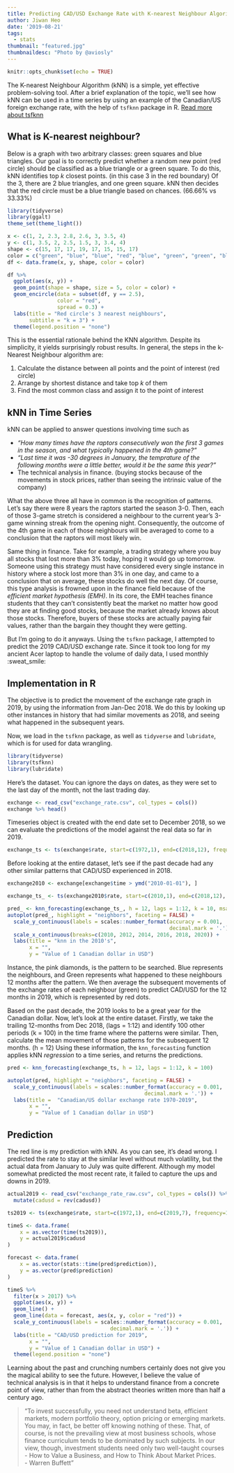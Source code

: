 ```yaml
---
title: Predicting CAD/USD Exchange Rate with K-nearest Neighbour Algorithm
author: Jiwan Heo
date: '2019-08-21'
tags:
  - stats
thumbnail: "featured.jpg"
thumbnaildesc: "Photo by @aviosly"
---
```


```r
knitr::opts_chunk$set(echo = TRUE)
```

The K-nearest Neighbour Algorithm (kNN) is a simple, yet effective problem-solving tool. After a brief explanation of the topic, we'll see how kNN can be used in a time series by using an example of the Canadian/US foreign exchange rate, with the help of `tsfknn` package in R. [Read more about tsfknn](https://cran.r-project.org/web/packages/tsfknn/index.html)

## What is K-nearest neighbour?

Below is a graph with two arbitrary classes: green squares and blue triangles. Our goal is to correctly predict whether a random new point (red circle) should be classified as a blue triangle or a green square. To do this, kNN identifies top _k_ closest points. (in this case 3 in the red boundary) Of the 3, there are 2 blue triangles, and one green square. kNN then decides that the red circle must be a blue triangle based on chances. (66.66% vs 33.33%) 

```r
library(tidyverse)
library(ggalt)
theme_set(theme_light())

x <- c(1, 2, 2.3, 2.8, 2.6, 3, 3.5, 4)
y <- c(1, 3.5, 2, 2.5, 1.5, 3, 3.4, 4)
shape <- c(15, 17, 17, 19, 17, 15, 15, 17)
color = c("green", "blue", "blue", "red", "blue", "green", "green", "blue")
df <- data.frame(x, y, shape, color = color)

df %>% 
  ggplot(aes(x, y)) +
  geom_point(shape = shape, size = 5, color = color) +
  geom_encircle(data = subset(df, y == 2.5), 
                color = "red", 
                spread = 0.3) +
  labs(title = "Red circle's 3 nearest neighbours",
       subtitle = "k = 3") +
  theme(legend.position = "none")
```

This is the essential rationale behind the KNN algorithm. Despite its simplicity, it yields surprisingly robust results. In general, the steps in the k-Nearest Neighbour algorithm are:

1. Calculate the distance between all points and the point of interest (red circle)
2. Arrange by shortest distance and take top _k_ of them
3. Find the most common class and assign it to the point of interest

## kNN in Time Series

kNN can be applied to answer questions involving time such as 

- _"How many times have the raptors consecutively won the first 3 games in the season, and what typically happened in the 4th game?"_ 
- _"Last time it was -30 degrees in January, the temprature of the following months were a little better, would it be the same this year?"_ 
- The technical analysis in finance. (buying stocks because of the movements in stock prices, rather than seeing the intrinsic value of the company) 

What the above three all have in common is the recognition of patterns. Let's say there were 8 years the raptors started the season 3-0. Then, each of those 3-game stretch is considered a neighbour to the current year's 3-game winning streak from the opening night. Consequently, the outcome of the 4th game in each of those neighbours will be averaged to come to a conclusion that the raptors will most likely win.  

Same thing in finance. Take for example, a trading strategy where you buy all stocks that lost more than 3% today, hoping it would go up tomorrow. Someone using this strategy must have considered every single instance in history where a stock lost more than 3% in one day, and came to a conclusion that on average, these stocks do well the next day. Of course, this type analysis is frowned upon in the finance field because of the _efficient market hypothesis (EMH)_. In its core, the EMH teaches finance students that they can't consistently beat the market no matter how good they are at finding good stocks, because the market already knows about those stocks. Therefore, buyers of these stocks are actually paying fair values, rather than the bargain they thought they were getting.

But I'm going to do it anyways. Using the `tsfknn` package, I attempted to predict the 2019 CAD/USD exchange rate. Since it took too long for my ancient Acer laptop to handle the volume of daily data, I used monthly :sweat_smile:

## Implementation in R

The objective is to predict the movement of the exchange rate graph in 2019, by using the information from Jan-Dec 2018. We do this by looking up other instances in history that had similar movements as 2018, and seeing what happened in the subsequent years. 

Now, we load in the `tsfknn` package, as well as `tidyverse` and `lubridate`, which is for used for data wrangling.

```r
library(tidyverse)
library(tsfknn)
library(lubridate)
```

Here's the dataset. You can ignore the days on dates, as they were set to the last day of the month, not the last trading day.

```r
exchange <- read_csv("exchange_rate.csv", col_types = cols())
exchange %>% head()
```

Timeseries object is created with the end date set to December 2018, so we can evaluate the predictions of the model against the real data so far in 2019.

```r
exchange_ts <- ts(exchange$rate, start=c(1972,1), end=c(2018,12), frequency=12)
```

Before looking at the entire dataset, let's see if the past decade had any other similar patterns that CAD/USD experienced in 2018. 

```r
exchange2010 <- exchange[exchange$time > ymd("2010-01-01"), ]

exchange_ts_ <- ts(exchange2010$rate, start=c(2010,1), end=c(2018,12), frequency=12)

pred_ <- knn_forecasting(exchange_ts_, h = 12, lags = 1:12, k = 10, msas = "MIMO")
autoplot(pred_, highlight = "neighbors", faceting = FALSE) +
  scale_y_continuous(labels = scales::number_format(accuracy = 0.001,
                                                    decimal.mark = '.')) +
  scale_x_continuous(breaks=c(2010, 2012, 2014, 2016, 2018, 2020)) +
  labs(title = "knn in the 2010's",
       x = "",
       y = "Value of 1 Canadian dollar in USD")
```

Instance, the pink diamonds, is the pattern to be searched. Blue represents the neighbours, and Green represents what happened to these neighbours 12 months after the pattern. We then average the subsequent movements of the exchange rates of each neighbour (green) to predict CAD/USD for the 12 months in 2019, which is represented by red dots. 

Based on the past decade, the 2019 looks to be a great year for the Canadian dollar. Now, let's look at the entire dataset. Firstly, we take the trailing 12-months from Dec 2018, (lags = 1:12) and identify 100 other periods (k = 100) in the time frame where the patterns were similar. Then, calculate the mean movement of those patterns for the subsequent 12 months. (h = 12) Using these information, the `knn_forecasting` function applies kNN _regression_ to a time series, and returns the predictions. 

```r
pred <- knn_forecasting(exchange_ts, h = 12, lags = 1:12, k = 100)

autoplot(pred, highlight = "neighbors", faceting = FALSE) +
  scale_y_continuous(labels = scales::number_format(accuracy = 0.001,
                                            decimal.mark = '.')) +
  labs(title =  "Canadian/US dollar exchange rate 1970-2019",
       x = "",
       y = "Value of 1 Canadian dollar in USD")
```

## Prediction

The red line is my prediction with kNN. As you can see, it's dead wrong. I predicted the rate to stay at the similar level without much volatility, but the actual data from January to July was quite different. Although my model somewhat predicted the most recent rate, it failed to capture the ups and downs in 2019.

```r
actual2019 <- read_csv("exchange_rate_raw.csv", col_types = cols()) %>% 
  mutate(cadusd = rev(cadusd))

ts2019 <- ts(exchange$rate, start=c(1972,1), end=c(2019,7), frequency=12)

timeS <- data.frame(
    x = as.vector(time(ts2019)),
    y = actual2019$cadusd
)

forecast <- data.frame(
    x = as.vector(stats::time(pred$prediction)),
    y = as.vector(pred$prediction)
)

timeS %>% 
  filter(x > 2017) %>% 
  ggplot(aes(x, y)) +
  geom_line() +
  geom_line(data = forecast, aes(x, y, color = "red")) +
  scale_y_continuous(labels = scales::number_format(accuracy = 0.001,
                                 decimal.mark = '.')) +
  labs(title = "CAD/USD prediction for 2019",
       x = "",
       y = "Value of 1 Canadian dollar in USD") +
  theme(legend.position = "none")
```

Learning about the past and crunching numbers certainly does not give you the magical ability to see the future. However, I believe the value of technical analysis is in that it helps to understand finance from a concrete point of view, rather than from the abstract theories written more than half a century ago.

> "To invest successfully, you need not understand beta, efficient markets, modern portfolio theory, option pricing or emerging markets. You may, in fact, be better off knowing nothing of these. That, of course, is not the prevailing view at most business schools, whose finance curriculum tends to be dominated by such subjects. In our view, though, investment students need only two well-taught courses - How to Value a Business, and How to Think About Market Prices.  
- Warren Buffett"




